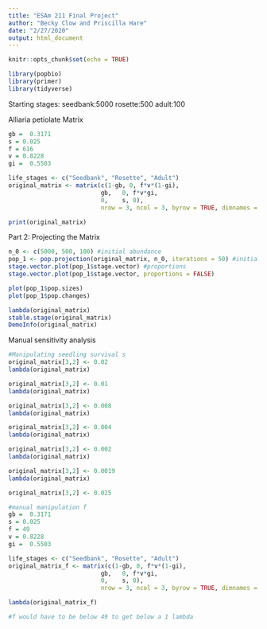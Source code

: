 ```yaml
---
title: "ESAm 211 Final Project"
author: "Becky Clow and Priscilla Hare"
date: "2/27/2020"
output: html_document
---
```


```r
knitr::opts_chunk$set(echo = TRUE)
```

```r
library(popbio)
library(primer)
library(tidyverse)
```

Starting stages:
seedbank:5000
rosette:500
adult:100

Alliaria petiolate Matrix
```r

gb =  0.3171
s = 0.025
f = 616
v = 0.8228
gi =  0.5503

life_stages <- c("Seedbank", "Rosette", "Adult")
original_matrix <- matrix(c(1-gb, 0, f*v*(1-gi),
                          gb,   0, f*v*gi,
                          0,    s, 0),
                          nrow = 3, ncol = 3, byrow = TRUE, dimnames = list(life_stages,life_stages))

print(original_matrix)

```

Part 2: Projecting the Matrix
```r

n_0 <- c(5000, 500, 100) #initial abundance
pop_1 <- pop.projection(original_matrix, n_0, iterations = 50) #initial population
stage.vector.plot(pop_1$stage.vector) #proportions
stage.vector.plot(pop_1$stage.vector, proportions = FALSE)

```

```r
plot(pop_1$pop.sizes)
plot(pop_1$pop.changes)

```



```r
lambda(original_matrix)
stable.stage(original_matrix)
DemoInfo(original_matrix)
```


Manual sensitivity analysis

```r
#Manipulating seedling survival s
original_matrix[3,2] <- 0.02
lambda(original_matrix)

original_matrix[3,2] <- 0.01
lambda(original_matrix)

original_matrix[3,2] <- 0.008
lambda(original_matrix)

original_matrix[3,2] <- 0.004
lambda(original_matrix)

original_matrix[3,2] <- 0.002
lambda(original_matrix)

original_matrix[3,2] <- 0.0019
lambda(original_matrix)

```

```r
original_matrix[3,2] <- 0.025

#manual manipulation f
gb =  0.3171
s = 0.025
f = 49
v = 0.8228
gi =  0.5503

life_stages <- c("Seedbank", "Rosette", "Adult")
original_matrix_f <- matrix(c(1-gb, 0, f*v*(1-gi),
                          gb,   0, f*v*gi,
                          0,    s, 0),
                          nrow = 3, ncol = 3, byrow = TRUE, dimnames = list(life_stages,life_stages))

lambda(original_matrix_f)

#f would have to be below 49 to get below a 1 lambda

```



